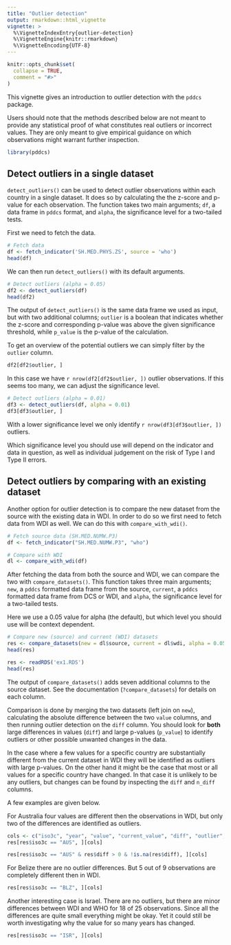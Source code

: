 ```yaml
---
title: "Outlier detection"
output: rmarkdown::html_vignette
vignette: >
  %\VignetteIndexEntry{outlier-detection}
  %\VignetteEngine{knitr::rmarkdown}
  %\VignetteEncoding{UTF-8}
---
```


```r
knitr::opts_chunk$set(
  collapse = TRUE,
  comment = "#>"
)
```

This vignette gives an introduction to outlier detection with the `pddcs` package. 

Users should note that the methods described below are not meant to provide any statistical proof of what constitutes real outliers or incorrect values. They are only meant to give empirical guidance on which observations might warrant further inspection. 

```r
library(pddcs)
```

## Detect outliers in a single dataset 

`detect_outliers()` can be used to detect outlier observations within each country in a single dataset. It does so by calculating the the z-score and p-value for each observation. The function takes two main arguments; `df`, a data frame in `pddcs` format, and `alpha`, the significance level for a two-tailed tests. 

First we need to fetch the data. 

```r
# Fetch data
df <- fetch_indicator('SH.MED.PHYS.ZS', source = 'who')
head(df)
```

We can then run `detect_outliers()` with its default arguments. 

```r
# Detect outliers (alpha = 0.05)
df2 <- detect_outliers(df)
head(df2)
```

The output of `detect_outliers()` is the same data frame we used as input, but with two additional columns; `outlier` is a boolean that indicates whether the z-score and corresponding p-value was above the given significance threshold, while `p_value` is the p-value of the calculation. 

To get an overview of the potential outliers we can simply filter by the `outlier` column. 

```r
df2[df2$outlier, ]
```

In this case we have `r nrow(df2[df2$outlier, ])` outlier observations. If this seems too many, we can adjust the significance level. 

```r
# Detect outliers (alpha = 0.01)
df3 <- detect_outliers(df, alpha = 0.01)
df3[df3$outlier, ]
```

With a lower significance level we only identify `r nrow(df3[df3$outlier, ])` outliers. 

Which significance level you should use will depend on the indicator and data in question, as well as individual judgement on the risk of Type I and Type II errors. 

## Detect outliers by comparing with an existing dataset 

Another option for outlier detection is to compare the new dataset from the source with the existing data in WDI. In order to do so we first need to fetch data from WDI as well. We can do this with `compare_with_wdi()`. 

```r
# Fetch source data (SH.MED.NUMW.P3)
df <- fetch_indicator("SH.MED.NUMW.P3", "who")

# Compare with WDI
dl <- compare_with_wdi(df)
```

After fetching the data from both the source and WDI, we can compare the two with `compare_datasets()`. This function takes three main arguments; `new`, a `pddcs` formatted data frame from the source, `current`, a `pddcs` formatted data frame from DCS or WDI, and `alpha`, the significance level for a two-tailed tests. 

Here we use a 0.05 value for alpha (the default), but which level you should use will be context dependent. 

```r
# Compare new (source) and current (WDI) datasets
res <- compare_datasets(new = dl$source, current = dl$wdi, alpha = 0.05)
head(res)
```

```r
res <- readRDS('ex1.RDS')
head(res)
```

The output of `compare_datasets()` adds seven additional columns to the source dataset. See the documentation (`?compare_datasets`) for details on each column. 

Comparison is done by merging the two datasets (left join on `new`),
calculating the absolute difference between the two `value` columns, and then
running outlier detection on the `diff` column. You should look for **both** large differences in values (`diff`) and large p-values (`p_value`) to identify outliers or other possible unwanted changes in the data.

In the case where a few values for a specific country are substantially
different from the current dataset in WDI they will be identified as outliers
with large p-values. On the other hand it might be the case that most or all
values for a specific country have changed. In that case it is unlikely to be
any outliers, but changes can be found by inspecting the `diff` and
`n_diff` columns.

A few examples are given below. 

For Australia four values are different then the observations in WDI, but only two of the differences are identified as outliers. 

```r
cols <- c("iso3c", "year", "value", "current_value", "diff", "outlier", "n_diff", "n_outlier")
res[res$iso3c == "AUS", ][cols]
```


```r
res[res$iso3c == "AUS" & res$diff > 0 & !is.na(res$diff), ][cols]
```


For Belize there are no outlier differences. But 5 out of 9 observations are completely different then in WDI.

```r
res[res$iso3c == "BLZ", ][cols]
```

Another interesting case is Israel. There are no outliers, but there are minor differences between WDI and WHO for 18 of 25 observations. Since all the differences are quite small everything might be okay. Yet it could still be worth investigating why the value for so many years has changed. 

```r
res[res$iso3c == "ISR", ][cols]
```


